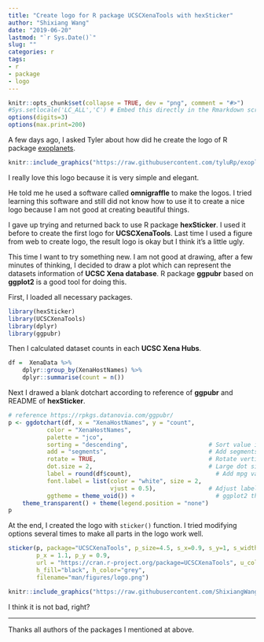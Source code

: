 ```yaml
---
title: "Create logo for R package UCSCXenaTools with hexSticker"
author: "Shixiang Wang"
date: "2019-06-20"
lastmod: "`r Sys.Date()`"
slug: ""
categories: r
tags:
- r
- package
- logo
---
```


```r
knitr::opts_chunk$set(collapse = TRUE, dev = "png", comment = "#>")
#Sys.setlocale('LC_ALL','C') # Embed this directly in the Rmarkdown script that contains the Chinese character comment
options(digits=3)
options(max.print=200)
```

A few days ago, I asked Tyler about how did he create the logo of R package [exoplanets](https://github.com/tyluRp/exoplanets). 

```r
knitr::include_graphics("https://raw.githubusercontent.com/tyluRp/exoplanets/master/man/figures/logo.png")
```

I really love this logo because it is very simple and elegant.

He told me he used a software called **omnigraffle** to make the logos. I tried learning this software and still did not know how to use it to create a nice logo because I am not good at creating beautiful things.

I gave up trying and returned back to use R package **hexSticker**. I used it before to create the first logo 
for **UCSCXenaTools**. Last time I used a figure from web to create logo, the result logo is okay but I think it's a little ugly. 

This time I want to try something new. I am not good at drawing, after a few minutes of thinking, 
I decided to draw a plot which can represent the datasets information of **UCSC Xena database**. 
R package **ggpubr** based on **ggplot2** is a good tool for doing this.  

First, I loaded all necessary packages.

```r
library(hexSticker)
library(UCSCXenaTools)
library(dplyr)
library(ggpubr)
```

Then I calculated dataset counts in each **UCSC Xena Hubs**.

```r
df =  XenaData %>%
    dplyr::group_by(XenaHostNames) %>%
    dplyr::summarise(count = n())
```

Next I drawed a blank dotchart according to reference of **ggpubr** and README of **hexSticker**.

```r
# reference https://rpkgs.datanovia.com/ggpubr/
p <- ggdotchart(df, x = "XenaHostNames", y = "count",
           color = "XenaHostNames",
           palette = "jco",
           sorting = "descending",                       # Sort value in descending order
           add = "segments",                             # Add segments from y = 0 to dots
           rotate = TRUE,                                # Rotate vertically
           dot.size = 2,                                 # Large dot size
           label = round(df$count),                        # Add mpg values as dot labels
           font.label = list(color = "white", size = 2,
                             vjust = 0.5),               # Adjust label parameters
           ggtheme = theme_void()) +                       # ggplot2 theme
    theme_transparent() + theme(legend.position = "none") 
p
```

At the end, I created the logo with `sticker()` function. 
I tried modifying options several times to make all parts in the logo work well.

```r
sticker(p, package="UCSCXenaTools", p_size=4.5, s_x=0.9, s_y=1, s_width=1.7, s_height=1.3,
        p_x = 1.1, p_y = 0.9,
        url = "https://cran.r-project.org/package=UCSCXenaTools", u_color = "white", u_size = 1,
        h_fill="black", h_color="grey",
        filename="man/figures/logo.png")
```

```r
knitr::include_graphics("https://raw.githubusercontent.com/ShixiangWang/UCSCXenaTools/master/man/figures/logo.png")
```

I think it is not bad, right?

***

Thanks all authors of the packages I mentioned at above.
